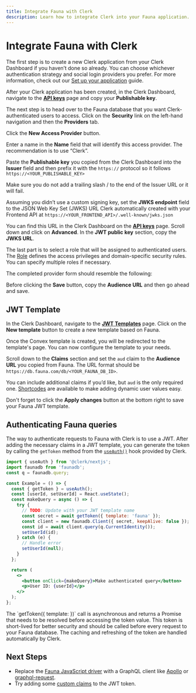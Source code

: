 ```yaml
---
title: Integrate Fauna with Clerk
description: Learn how to integrate Clerk into your Fauna application.
---
```


# Integrate Fauna with Clerk

The first step is to create a new Clerk application from your Clerk Dashboard if you haven’t done so already. You can choose whichever authentication strategy and social login providers you prefer. For more information, check out our [Set up your application](/docs/guides/setup-clerk) guide.

After your Clerk application has been created, in the Clerk Dashboard, navigate to the **[API keys](https://dashboard.clerk.com/last-active?path=api-keys)** page and copy your **Publishable key**.

<Images
  width={3024}
  height={1648}
  src="/docs/images/integrations/publishable-key.webp"
  alt="The API keys page in the Clerk Dashboard. There is a red arrow pointing to the copy button next to the 'Publishable key'."
/>

The next step is to head over to the Fauna database that you want Clerk-authenticated users to access. Click on the **Security** link on the left-hand navigation and then the **Providers** tab.

<Images
  width={3024}
  height={1648}
  src="/docs/images/integrations/fauna/security-providers.webp"
  alt="The Security page in the Fauna dashboard. The Providers tab is the active tab."
/>

Click the **New Access Provider** button.

Enter a name in the **Name** field that will identify this access provider. The recommendation is to use “Clerk”.

Paste the **Publishable key** you copied from the Clerk Dashboard into the **Issuer** field and then prefix it with the `https://` protocol so it follows `https://<YOUR_PUBLISHABLE_KEY>`

<Callout type="info">
  Make sure you do not add a trailing slash / to the end of the Issuer URL or it will fail.
</Callout>

Assuming you didn’t use a custom signing key, set the **JWKS endpoint** field to the JSON Web Key Set (JWKS) URL Clerk automatically created with your Frontend API at `https://<YOUR_FRONTEND_API>/.well-known/jwks.json`

You can find this URL in the Clerk Dashboard on the **[API keys](https://dashboard.clerk.com/last-active?path=api-keys)** page. Scroll down and click on **Advanced**. In the **JWT public key** section, copy the **JWKS URL**.

<Images
  width={3024}
  height={1648}
  src="/docs/images/integrations/jwks-url.webp"
  alt="The API Keys page in the Clerk Dashboard. A red box outlines the 'Advanced' drop down button. A red arrow is pointing to the copy button next to 'JWKS URL' in the 'JWT public key' section."
/>

The last part is to select a role that will be assigned to authenticated users. The [Role](https://docs.fauna.com/fauna/current/cookbook/advanced/security/user-roles) defines the access privileges and domain-specific security rules. You can specify multiple roles if necessary.

The completed provider form should resemble the following:

<Images
  width={3024}
  height={1648}
  src="/docs/images/integrations/fauna/new-access-provider.webp"
  alt="The 'New access provider' form in Fauna."
/>

Before clicking the **Save** button, copy the **Audience URL** and then go ahead and save.

## JWT Template

In the Clerk Dashboard, navigate to the **[JWT Templates](https://dashboard.clerk.com/last-active?path=jwt-templates)** page. Click on the **New template** button to create a new template based on Fauna.

<Images
  width={3024}
  height={1648}
  src="/docs/images/integrations/fauna/jwt-templates.webp"
  alt="The JWT Templates page in the Clerk Dashboard. The 'New template' button was clicked, and a pop up titled 'New JWT template' is shown. The 'Fauna' template is hovered over."
/>

Once the Convex template is created, you will be redirected to the template's page. You can now configure the template to your needs.

<Images
  width={3024}
  height={1648}
  src="/docs/images/integrations/fauna/create-template.webp"
  alt="The 'Create new template' page of the JWT Templates page in the Clerk Dashboard."
/>

Scroll down to the **Claims** section and set the `aud` claim to the **Audience URL** you copied from Fauna. The URL format should be `https://db.fauna.com/db/<YOUR_FAUNA_DB_ID>`.

<Images
  width={3024}
  height={1648}
  src="/docs/images/integrations/fauna/template-shortcodes.webp"
  alt="The 'Create new template' page of the JWT Templates page in the Clerk Dashboard. The page is scrolled down to the 'Claims' section."
/>

You can include additional claims if you’d like, but `aud` is the only required one. [Shortcodes](/docs/backend-requests/making/jwt-templates#shortcodes) are available to make adding dynamic user values easy.

Don't forget to click the **Apply changes** button at the bottom right to save your Fauna JWT template.

## Authenticating Fauna queries

The way to authenticate requests to Fauna with Clerk is to use a JWT. After adding the necessary claims in a JWT template, you can generate the token by calling the `getToken` method from the [`useAuth()`](/docs/references/react/use-auth) hook provided by Clerk.

```jsx
import { useAuth } from '@clerk/nextjs';
import faunadb from 'faunadb';
const q = faunadb.query;

const Example = () => {
  const { getToken } = useAuth();
  const [userId, setUserId] = React.useState();
  const makeQuery = async () => {
    try {
      // TODO: Update with your JWT template name
      const secret = await getToken({ template: 'fauna' });
      const client = new faunadb.Client({ secret, keepAlive: false });
      const id = await client.query(q.CurrentIdentity());
      setUserId(id);
    } catch (e) {
      // Handle error
      setUserId(null);
    }
  };

  return (
    <>
      <button onClick={makeQuery}>Make authenticated query</button>
      <p>User ID: {userId}</p>
    </>
  );
};
```

<Callout type="info">
  The `getToken({ template: <your-template-name> })` call is asynchronous and returns a Promise that needs to be resolved before accessing the token value. This token is short-lived for better security and should be called before every request to your Fauna database. The caching and refreshing of the token are handled automatically by Clerk.
</Callout>

## Next Steps

- Replace the [Fauna JavaScript driver](https://docs.fauna.com/fauna/current/drivers/) with a GraphQL client like [Apollo](https://github.com/apollographql/apollo-client) or [graphql-request​](https://github.com/jasonkuhrt/graphql-request).
- Try adding some [custom claims](/docs/backend-requests/making/jwt-templates) to the JWT token.

